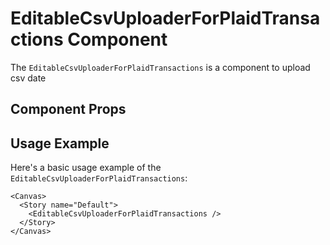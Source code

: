 

<Meta of={EditableCsvUploaderForPlaidTransactions} />

# EditableCsvUploaderForPlaidTransactions Component

The `EditableCsvUploaderForPlaidTransactions` is a component to upload csv date

## Component Props

<Canvas of={EditableCsvUploaderForPlaidTransactions} />

<Controls />

## Usage Example

Here's a basic usage example of the `EditableCsvUploaderForPlaidTransactions`:

```tsx
<Canvas>
  <Story name="Default">
    <EditableCsvUploaderForPlaidTransactions />
  </Story>
</Canvas>
```
